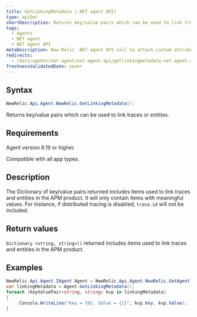 ```yaml
---
title: GetLinkingMetadata (.NET agent API)
type: apiDoc
shortDescription: Returns key/value pairs which can be used to link traces or entities.
tags:
  - Agents
  - NET agent
  - NET agent API
metaDescription: New Relic .NET agent API call to attach custom attributes to your transaction data.
redirects:
  - /docs/agents/net-agent/net-agent-api/getlinkingmetadata-net-agent-api
freshnessValidatedDate: never
---
```


## Syntax

```cs
NewRelic.Api.Agent.NewRelic.GetLinkingMetadata();
```

Returns key/value pairs which can be used to link traces or entities.

## Requirements

Agent version 8.19 or higher.

Compatible with all app types.

## Description

The Dictionary of key/value pairs returned includes items used to link traces and entities in the APM product. It will only contain items with meaningful values. For instance, if distributed tracing is disabled, `trace.id` will not be included.

## Return values

`Dictionary <string, string>()` returned includes items used to link traces and entities in the APM product.

## Examples

```cs
NewRelic.Api.Agent.IAgent Agent = NewRelic.Api.Agent.NewRelic.GetAgent();
var linkingMetadata = Agent.GetLinkingMetadata();
foreach (KeyValuePair<string, string> kvp in linkingMetadata)
{
     Console.WriteLine("Key = {0}, Value = {1}", kvp.Key, kvp.Value);
}
```
